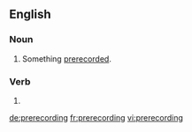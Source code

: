 ==English==

===Noun===
{{en-noun}}

# Something [[prerecord]]ed.

===Verb===
{{head|en}}

# {{present participle of|prerecord|lang=en}}

[[de:prerecording]]
[[fr:prerecording]]
[[vi:prerecording]]
